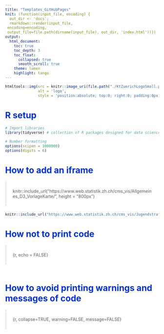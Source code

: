 ```yaml
---
title: "Templates_GitHubPages"
knit: (function(input_file, encoding) {
  out_dir <- 'docs';
  rmarkdown::render(input_file,
 encoding=encoding,
 output_file=file.path(dirname(input_file), out_dir, 'index.html'))})
output: 
  html_document:
    toc: true
    toc_depth: 3
    toc_float:
      collapsed: true
      smooth_scroll: true
    theme: lumen
    highlight: tango
---
```


<style type="text/css">
.main-container {
  max-width: 1800px;
  margin-left: 0;
  margin-right: auto;
}
blockquote {
    padding: 10px 20px;
    margin: 0 0 20px;
    font-size: 14px;
    border-left: 5px solid #eee;
}

h1.title {
  font-size: 38px;
  color: #000000;
  }
  
h1 { /* Header 1 */
  font-size: 28px;
  color: #0033cc;
}
h2 { /* Header 2 */
    font-size: 28px;
	color: #0099ff
}
h3 { /* Header 3 */
    font-size: 14px;
	color: #6600cc
}
</style>
```r

htmltools::img(src = knitr::image_uri(file.path("./KtZuerichLogoSmall.png")),
               alt = 'logo', 
               style = 'position:absolute; top:0; right:0; padding:0px;')
```

# R setup
```r
# Import libraries
library(tidyverse) # collection of R packages designed for data science

# Number formatting
options(scipen = 1000000)
options(digits = 6)
```

# How to add an iframe

>knitr::include_url("https://www.web.statistik.zh.ch/cms_vis/Allgemeines_D3_VorlageKarte/", height = "800px")

```r

knitr::include_url("https://www.web.statistik.zh.ch/cms_vis/Jugendstrafrechtspflege_ZuF/verurteilungenDelikte.html", height = "620px")

```

# How not to print code

>{r, echo = FALSE}

```r

```

# How to avoid printing warnings and messages of code

>{r, collapse=TRUE, warning=FALSE,  message=FALSE}

```r

```

